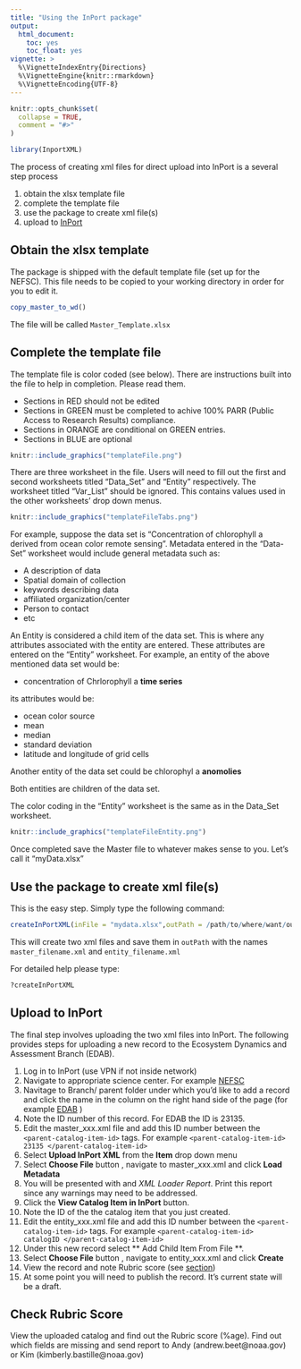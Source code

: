 ```yaml
---
title: "Using the InPort package"
output:
  html_document:
    toc: yes
    toc_float: yes
vignette: >
  %\VignetteIndexEntry{Directions}
  %\VignetteEngine{knitr::rmarkdown}
  %\VignetteEncoding{UTF-8}
---
```


```r
knitr::opts_chunk$set(
  collapse = TRUE,
  comment = "#>"
)
```

```r
library(InportXML)
```

The process of creating xml files for direct upload into InPort is a several step process

1. obtain the xlsx template file
1. complete the template file
1. use the package to create xml file(s)
1. upload to [InPort](https://inport.nmfs.noaa.gov/inport/)

## Obtain the xlsx template
The package is shipped with the default template file (set up for the NEFSC). This file needs to be copied to your working directory in order for you to edit it.

``` r
copy_master_to_wd()
```

The file will be called `Master_Template.xlsx`

## Complete the template file
The template file is color coded (see below).
There are instructions built into the file to help in completion. Please read them.

* Sections in RED should not be edited
* Sections in GREEN must be completed to achive 100% PARR (Public Access to Research Results) compliance.
* Sections in ORANGE are conditional on GREEN entries.
* Sections in BLUE are optional

```r
knitr::include_graphics("templateFile.png")
```


There are three worksheet in the file. Users will need to fill out the first and second worksheets titled "Data_Set" and "Entity" respectively. The worksheet titled "Var_List" should be ignored. This contains values used in the other worksheets' drop down menus.

```r
knitr::include_graphics("templateFileTabs.png")
```

For example, suppose the data set is "Concentration of chlorophyll a derived from ocean color remote sensing". Metadata entered in the "Data-Set" worksheet would include general metadata such as:

* A description of data
* Spatial domain of collection
* keywords describing data
* affiliated organization/center
* Person to contact
* etc

An Entity is considered a child item of the data set. This is where any attributes associated with the entity are entered. These attributes are entered on the "Entity" worksheet. For example, an entity of the above mentioned data set would be:

* concentration of Chrlorophyll a **time series**

its attributes would be:

* ocean color source
* mean 
* median
* standard deviation
* latitude and longitude of grid cells

Another entity of the data set could be chlorophyl a **anomolies**

Both entities are children of the data set.

The color coding in the "Entity" worksheet is the same as in the Data_Set worksheet.

```r
knitr::include_graphics("templateFileEntity.png")
```

Once completed save the Master file to whatever makes sense to you. Let's call it "myData.xlsx"

## Use the package to create xml file(s)

This is the easy step. Simply type the following command:

``` r
createInPortXML(inFile = "mydata.xlsx",outPath = /path/to/where/want/output/saved, outFile = "filename.xml")
```

This will create two xml files and save them in `outPath` with the names `master_filename.xml` and `entity_filename.xml` 

For detailed help please type: 

``` r
?createInPortXML
```

## Upload to InPort

The final step involves uploading the two xml files into InPort. The following provides steps for uploading a new record to the Ecosystem Dynamics and Assessment Branch (EDAB).

1. Log in to InPort (use VPN if not inside network)
1. Navigate to appropriate science center. For example [NEFSC](https://inport.nmfs.noaa.gov/inport/hierarchy/1368)
1. Navitage to Branch/ parent folder under which you'd like to add a record and click the name in the column on the right hand side of the page (for example [EDAB](https://inport.nmfs.noaa.gov/inport/item/23135) )
1. Note the ID number of this record. For EDAB the ID is 23135.
1. Edit the master_xxx.xml file and add this ID number between the ```<parent-catalog-item-id>```
tags. For example ```<parent-catalog-item-id> 23135 </parent-catalog-item-id> ```
1. Select **Upload InPort XML** from the **Item** drop down menu
1. Select **Choose File** button , navigate to master_xxx.xml and click **Load Metadata**
1. You will be presented with and *XML Loader Report*. Print this report since any warnings may need to be addressed.
1. Click the **View Catalog Item in InPort** button.
1. Note the ID of the the catalog item that you just created.
1. Edit the entity_xxx.xml file and add this ID number between the ```<parent-catalog-item-id>```
tags. For example ```<parent-catalog-item-id> catalogID </parent-catalog-item-id> ```
1. Under this new record select ** Add Child Item From File **. 
1. Select **Choose File** button , navigate to entity_xxx.xml and click **Create**
1. View the record and note Rubric score (see [section](#rubricScore))
1. At some point you will need to publish the record. It's current state will be a draft.

## Check Rubric Score {#rubricScore}

View the uploaded catalog and find out the Rubric score (%age). Find out which fields are missing and send report to Andy (andrew.beet@noaa.gov) or Kim (kimberly.bastille@noaa.gov)

